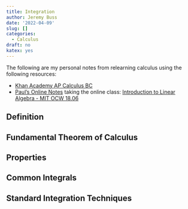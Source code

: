 ```yaml
---
title: Integration
author: Jeremy Buss
date: '2022-04-09'
slug: []
categories: 
  - Calculus
draft: no
katex: yes
---
```


The following are my personal notes from relearning calculus using the following resources:

- [Khan Academy AP Calculus BC](https://www.khanacademy.org/math/ap-calculus-bc)
- [Paul's Online Notes](https://tutorial.math.lamar.edu/)
taking the online class: [Introduction to Linear Algebra - MIT OCW 18.06](https://ocw.mit.edu/courses/mathematics/18-06-linear-algebra-spring-2010/index.htm)

## Definition

## Fundamental Theorem of Calculus

## Properties

## Common Integrals

## Standard Integration Techniques
